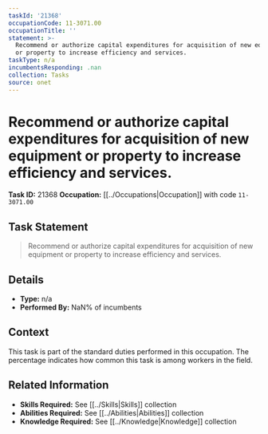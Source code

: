 ```yaml
---
taskId: '21368'
occupationCode: 11-3071.00
occupationTitle: ''
statement: >-
  Recommend or authorize capital expenditures for acquisition of new equipment
  or property to increase efficiency and services.
taskType: n/a
incumbentsResponding: .nan
collection: Tasks
source: onet
---
```

# Recommend or authorize capital expenditures for acquisition of new equipment or property to increase efficiency and services.

**Task ID:** 21368
**Occupation:** [[../Occupations|Occupation]] with code `11-3071.00`

## Task Statement

> Recommend or authorize capital expenditures for acquisition of new equipment or property to increase efficiency and services.

## Details

- **Type:** n/a
- **Performed By:** NaN% of incumbents

## Context

This task is part of the standard duties performed in this occupation. The percentage indicates how common this task is among workers in the field.

## Related Information

- **Skills Required:** See [[../Skills|Skills]] collection
- **Abilities Required:** See [[../Abilities|Abilities]] collection
- **Knowledge Required:** See [[../Knowledge|Knowledge]] collection
